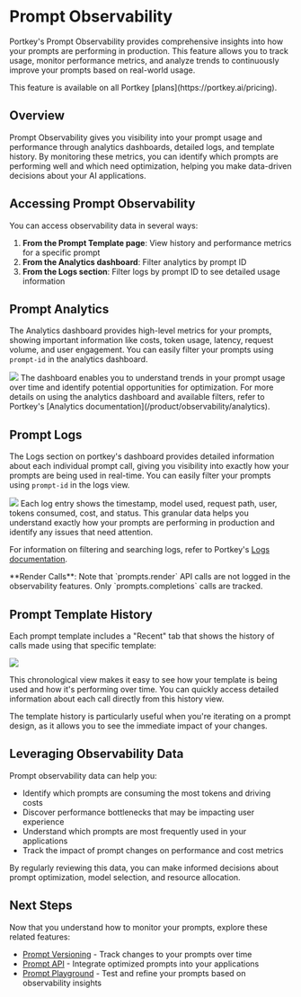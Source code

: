 # Prompt Observability

Portkey's Prompt Observability provides comprehensive insights into how your prompts are performing in production. This feature allows you to track usage, monitor performance metrics, and analyze trends to continuously improve your prompts based on real-world usage.

<Info>
This feature is available on all Portkey [plans](https://portkey.ai/pricing).
</Info>

## Overview

Prompt Observability gives you visibility into your prompt usage and performance through analytics dashboards, detailed logs, and template history. By monitoring these metrics, you can identify which prompts are performing well and which need optimization, helping you make data-driven decisions about your AI applications.

## Accessing Prompt Observability

You can access observability data in several ways:

1. **From the Prompt Template page**: View history and performance metrics for a specific prompt
2. **From the Analytics dashboard**: Filter analytics by prompt ID
3. **From the Logs section**: Filter logs by prompt ID to see detailed usage information

## Prompt Analytics

The Analytics dashboard provides high-level metrics for your prompts, showing important information like costs, token usage, latency, request volume, and user engagement. You can easily filter your prompts using `prompt-id` in the analytics dashboard.

<Frame>
    <img src="/images/product/dashboard.png"/>
</Frame>
The dashboard enables you to understand trends in your prompt usage over time and identify potential opportunities for optimization. For more details on using the analytics dashboard and available filters, refer to Portkey's [Analytics documentation](/product/observability/analytics).

## Prompt Logs

The Logs section on portkey's dashboard provides detailed information about each individual prompt call, giving you visibility into exactly how your prompts are being used in real-time. You can easily filter your prompts using `prompt-id` in the logs view.

<Frame>
    <img src="/images/product/product-2.avif"/>
</Frame>
Each log entry shows the timestamp, model used, request path, user, tokens consumed, cost, and status. This granular data helps you understand exactly how your prompts are performing in production and identify any issues that need attention.

For information on filtering and searching logs, refer to Portkey's [Logs documentation](/product/observability/logs).

<Note>
**Render Calls**: Note that `prompts.render` API calls are not logged in the observability features. Only `prompts.completions` calls are tracked.
</Note>


## Prompt Template History

Each prompt template includes a "Recent" tab that shows the history of calls made using that specific template:

<Frame>
    <img src="/images/product/product-2.avif"/>
</Frame>

This chronological view makes it easy to see how your template is being used and how it's performing over time. You can quickly access detailed information about each call directly from this history view.

The template history is particularly useful when you're iterating on a prompt design, as it allows you to see the immediate impact of your changes.

## Leveraging Observability Data

Prompt observability data can help you:

- Identify which prompts are consuming the most tokens and driving costs
- Discover performance bottlenecks that may be impacting user experience
- Understand which prompts are most frequently used in your applications
- Track the impact of prompt changes on performance and cost metrics

By regularly reviewing this data, you can make informed decisions about prompt optimization, model selection, and resource allocation.

## Next Steps

Now that you understand how to monitor your prompts, explore these related features:

- [Prompt Versioning](/product/prompts-new/prompt-versioning) - Track changes to your prompts over time
- [Prompt API](/product/prompts-new/prompt-api) - Integrate optimized prompts into your applications
- [Prompt Playground](/product/prompts-new/prompt-playground) - Test and refine your prompts based on observability insights
